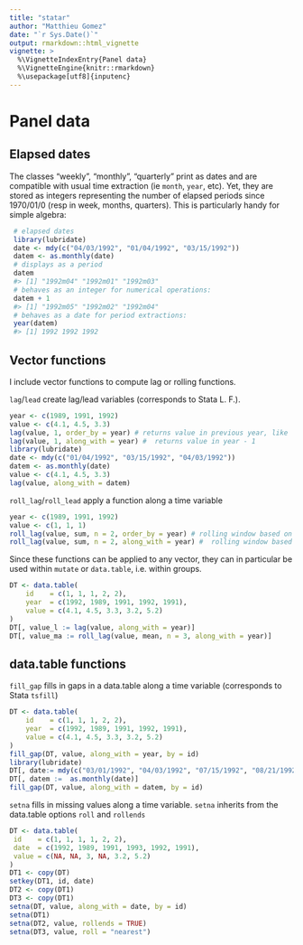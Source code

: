 ```yaml
---
title: "statar"
author: "Matthieu Gomez"
date: "`r Sys.Date()`"
output: rmarkdown::html_vignette
vignette: >
  %\VignetteIndexEntry{Panel data}
  %\VignetteEngine{knitr::rmarkdown}
  %\usepackage[utf8]{inputenc}
---
```




# Panel data


## Elapsed dates

The classes "weekly", "monthly", "quarterly"  print as dates and are compatible with usual time extraction (ie `month`, `year`, etc). Yet, they are stored as integers representing the number of elapsed periods since 1970/01/0 (resp in week, months, quarters). This is particularly handy for simple algebra:

```R
 # elapsed dates
 library(lubridate)
 date <- mdy(c("04/03/1992", "01/04/1992", "03/15/1992"))  
 datem <- as.monthly(date)
 # displays as a period
 datem
 #> [1] "1992m04" "1992m01" "1992m03"
 # behaves as an integer for numerical operations:
 datem + 1
 #> [1] "1992m05" "1992m02" "1992m04"
 # behaves as a date for period extractions:
 year(datem)
 #> [1] 1992 1992 1992
```


## Vector functions

I include vector functions to compute lag or rolling functions.

`lag`/`lead` create lag/lead variables (corresponds to Stata L. F.). 

```R
year <- c(1989, 1991, 1992)
value <- c(4.1, 4.5, 3.3)
lag(value, 1, order_by = year) # returns value in previous year, like  dplyr::lag
lag(value, 1, along_with = year) #  returns value in year - 1
library(lubridate)
date <- mdy(c("01/04/1992", "03/15/1992", "04/03/1992"))
datem <- as.monthly(date)
value <- c(4.1, 4.5, 3.3)
lag(value, along_with = datem) 
```

`roll_lag`/`roll_lead` apply a function along a time variable

```R
year <- c(1989, 1991, 1992)
value <- c(1, 1, 1)
roll_lag(value, sum, n = 2, order_by = year) # rolling window based on the two previous rows
roll_lag(value, sum, n = 2, along_with = year) #  rolling window based on dates in [year-2, year]
```


Since these functions can be applied to any vector, they can in particular be used within `mutate` or `data.table`, i.e. within groups.


```R
DT <- data.table(
    id    = c(1, 1, 1, 2, 2),
    year  = c(1992, 1989, 1991, 1992, 1991),
    value = c(4.1, 4.5, 3.3, 3.2, 5.2)
)
DT[, value_l := lag(value, along_with = year)]
DT[, value_ma := roll_lag(value, mean, n = 3, along_with = year)]
```
## data.table functions

`fill_gap` fills in gaps in a data.table along a time variable (corresponds to Stata `tsfill`)

```R
DT <- data.table(
    id    = c(1, 1, 1, 2, 2),
    year  = c(1992, 1989, 1991, 1992, 1991),
    value = c(4.1, 4.5, 3.3, 3.2, 5.2)
)
fill_gap(DT, value, along_with = year, by = id)
library(lubridate)
DT[, date:= mdy(c("03/01/1992", "04/03/1992", "07/15/1992", "08/21/1992", "10/03/1992"))]
DT[, datem :=  as.monthly(date)]
fill_gap(DT, value, along_with = datem, by = id)
```

`setna` fills in missing values along a time variable. `setna` inherits from the data.table options `roll` and `rollends`

```R
DT <- data.table(
 id    = c(1, 1, 1, 1, 2, 2),
 date  = c(1992, 1989, 1991, 1993, 1992, 1991),
 value = c(NA, NA, 3, NA, 3.2, 5.2)
)
DT1 <- copy(DT)
setkey(DT1, id, date)
DT2 <- copy(DT1)
DT3 <- copy(DT1)
setna(DT, value, along_with = date, by = id)
setna(DT1)
setna(DT2, value, rollends = TRUE)
setna(DT3, value, roll = "nearest")
```









